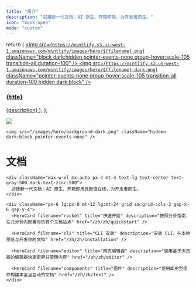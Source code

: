 ```yaml
---
title: "简介"
description: "迎接新一代文档：AI 原生、开箱即美，为开发者而生。"
icon: "book-open"
mode: "custom"
---
```


  return (
    <a className="group cursor-pointer pb-8" href={href}>
      <img
        src={`https://mintlify.s3.us-west-1.amazonaws.com/mintlify/images/hero/${filename}.png`}
        className="block dark:hidden pointer-events-none group-hover:scale-105 transition-all duration-100"
      />
      <img
        src={`https://mintlify.s3.us-west-1.amazonaws.com/mintlify/images/hero/${filename}-dark.png`}
        className="pointer-events-none group-hover:scale-105 transition-all duration-100 hidden dark:block"
      />
      <h3 className="mt-5 text-gray-900 dark:text-zinc-50 font-medium">
        {title}
      </h3>
      <span className="mt-1.5">{description}</span>
    </a>
  );
};

<div className="relative">
  <div className="absolute top-0 lg:-top-16 left-0 right-0">
    <img src="/images/hero/background-light.png" className="block dark:hidden pointer-events-none" />

    <img src="/images/hero/background-dark.png" className="hidden dark:block pointer-events-none" />
  </div>

  <div className="px-4 py-16 lg:py-48 lg:pb-24 max-w-3xl mx-auto">
    <h1 className="block text-4xl font-medium text-center text-gray-900 dark:text-zinc-50 tracking-tight">
      文档
    </h1>

    <div className="max-w-xl mx-auto px-4 mt-4 text-lg text-center text-gray-500 dark:text-zinc-500">
      迎接新一代文档：AI 原生、开箱即用且颜值在线，为开发者而生。
    </div>

    <div className="px-6 lg:px-0 mt-12 lg:mt-24 grid sm:grid-cols-2 gap-x-6 gap-y-4">
      <HeroCard filename="rocket" title="快速开始" description="按照分步指南，在几分钟内部署你的首个文档站点" href="/zh/zh/quickstart" />

      <HeroCard filename="cli" title="CLI 安装" description="安装 CLI，在本地预览与开发你的文档" href="/zh/zh/installation" />

      <HeroCard filename="editor" title="网页编辑器" description="使用基于浏览器的编辑器快速更新并管理内容" href="/zh/zh/editor" />

      <HeroCard filename="components" title="组件" description="使用即用型组件构建丰富且互动的文档" href="/zh/zh/text" />
    </div>
  </div>
</div>